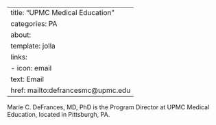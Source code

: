 
---
title: "UPMC Medical Education"
categories: PA
about:
  template: jolla
  links:
    - icon: email
      text: Email
      href: mailto:defrancesmc@upmc.edu
---

Marie C. DeFrances, MD, PhD is the Program Director at UPMC Medical Education, located in Pittsburgh, PA. 

